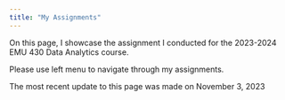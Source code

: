```yaml
---
title: "My Assignments"
---
```


On this page, I showcase the assignment I conducted for the 2023-2024 EMU 430 Data Analytics course.

Please use left menu to navigate through my assignments.

The most recent update to this page was made on November 3, 2023
